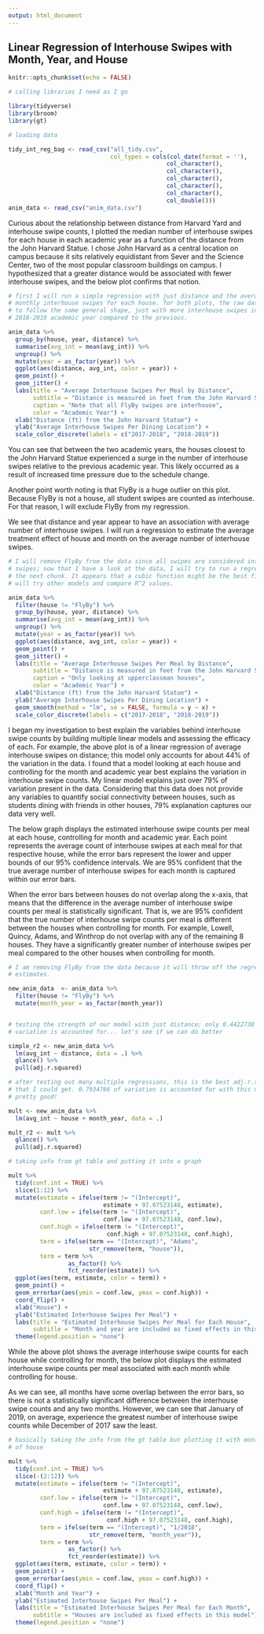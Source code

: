 ```yaml
---
output: html_document
---
```


## Linear Regression of Interhouse Swipes with Month, Year, and House

```r
knitr::opts_chunk$set(echo = FALSE)

# calling libraries I need as I go

library(tidyverse)
library(broom)
library(gt)

# loading data

tidy_int_reg_bag <- read_csv("all_tidy.csv",
                             col_types = cols(col_date(format = ''),
                                             col_character(),
                                             col_character(),
                                             col_character(),
                                             col_character(),
                                             col_character(),
                                             col_double()))
anim_data <- read_csv("anim_data.csv")

```

Curious about the relationship between distance from Harvard Yard and interhouse swipe counts, I plotted the median number of interhouse swipes for each house in each academic year as a function of the distance from the John Harvard Statue. I chose John Harvard as a central location on campus because it sits relatively equidistant from Sever and the Science Center, two of the most popular classroom buildings on campus. I hypothesized that a greater distance would be associated with fewer interhouse swipes, and the below plot confirms that notion.

```r

# first I will run a simple regression with just distance and the average
# monthly interhouse swipes for each house. for both plots, the raw data appears
# to follow the same general shape, just with more interhouse swipes in the
# 2018-2019 academic year compared to the previous.

anim_data %>% 
  group_by(house, year, distance) %>% 
  summarise(avg_int = mean(avg_int)) %>% 
  ungroup() %>% 
  mutate(year = as_factor(year)) %>% 
  ggplot(aes(distance, avg_int, color = year)) +
  geom_point() +
  geom_jitter() +
  labs(title = "Average Interhouse Swipes Per Meal by Distance",
       subtitle = "Distance is measured in feet from the John Harvard Statue",
       caption = "Note that all FlyBy swipes are interhouse",
       color = "Academic Year") +
  xlab("Distance (ft) from the John Harvard Statue") +
  ylab("Average Interhouse Swipes Per Dining Location") +
  scale_color_discrete(labels = c("2017-2018", "2018-2019"))

```

You can see that between the two academic years, the houses closest to the John Harvard Statue experienced a surge in the number of interhouse swipes relative to the previous academic year. This likely occurred as a result of increased time pressure due to the schedule change. 

Another point worth noting is that FlyBy is a huge outlier on this plot. Because FlyBy is not a house, all student swipes are counted as interhouse. For that reason, I will exclude FlyBy from my regression.

We see that distance and year appear to have an association with average number of interhouse swipes. I will run a regression to estimate the average treatment effect of house and month on the average number of interhouse swipes.

```r

# I will remove FlyBy from the data since all swipes are considered interhouse
# swipes; now that I have a look at the data, I will try to run a regression in
# the next chunk. It appears that a cubic function might be the best fit, but I
# will try other models and compare R^2 values.

anim_data %>% 
  filter(house != "FlyBy") %>% 
  group_by(house, year, distance) %>% 
  summarise(avg_int = mean(avg_int)) %>% 
  ungroup() %>% 
  mutate(year = as_factor(year)) %>% 
  ggplot(aes(distance, avg_int, color = year)) +
  geom_point() +
  geom_jitter() +
  labs(title = "Average Interhouse Swipes Per Meal by Distance",
       subtitle = "Distance is measured in feet from the John Harvard Statue",
       caption = "Only looking at upperclassman houses",
       color = "Academic Year") +
  xlab("Distance (ft) from the John Harvard Statue") +
  ylab("Average Interhouse Swipes Per Dining Location") +
  geom_smooth(method = "lm", se = FALSE, formula = y ~ x) +
  scale_color_discrete(labels = c("2017-2018", "2018-2019"))

```

I began my investigation to best explain the variables behind interhouse swipe counts by building multiple linear models and assessing the efficacy of each. For example, the above plot is of a linear regression of average interhouse swipes on distance; this model only accounts for about 44% of the variation in the data. I found that a model looking at each house and controlling for the month and academic year best explains the variation in interhouse swipe counts. My linear model explains just over 79% of variation present in the data. Considering that this data does not provide any variables to quantify social connectivity between houses, such as students dining with friends in other houses, 79% explanation captures our data very well.

The below graph displays the estimated interhouse swipe counts per meal at each house, controlling for month and academic year. Each point represents the average count of interhouse swipes at each meal for that respective house, while the error bars represent the lower and upper bounds of our 95% confidence intervals. We are 95% confident that the true average number of interhouse swipes for each month is captured within our error bars.

When the error bars between houses do not overlap along the x-axis, that means that the difference in the average number of interhouse swipe counts per meal is statistically significant. That is, we are 95% confident that the true number of interhouse swipe counts per meal is different between the houses when controlling for month. For example, Lowell, Quincy, Adams, and Winthrop do not overlap with any of the remaining 8 houses. They have a significantly greater number of interhouse swipes per meal compared to the other houses when controlling for month.


```r

# I am removing FlyBy from the data because it will throw off the regression
# estimates.

new_anim_data  <- anim_data %>% 
  filter(house != "FlyBy") %>% 
  mutate(month_year = as_factor(month_year))


# testing the strength of our model with just distance; only 0.4422738 of
# variation is accounted for... let's see if we can do better

simple_r2 <- new_anim_data %>% 
  lm(avg_int ~ distance, data = .) %>% 
  glance() %>% 
  pull(adj.r.squared)

# after testing out many multiple regressions, this is the best adj.r.squared
# that I could get. 0.7934766 of variation is accounted for with this model.
# pretty good!

mult <- new_anim_data %>% 
  lm(avg_int ~ house + month_year, data = .)

mult_r2 <- mult %>% 
  glance() %>% 
  pull(adj.r.squared)

```

```r

# taking info from gt table and putting it into a graph

mult %>% 
  tidy(conf.int = TRUE) %>% 
  slice(1:12) %>% 
  mutate(estimate = ifelse(term != "(Intercept)", 
                           estimate + 97.07523148, estimate),
         conf.low = ifelse(term != "(Intercept)",
                           conf.low + 97.07523148, conf.low),
         conf.high = ifelse(term != "(Intercept)",
                            conf.high + 97.07523148, conf.high),
         term = ifelse(term == "(Intercept)", "Adams",
                       str_remove(term, "house")),
         term = term %>% 
                 as_factor() %>% 
                 fct_reorder(estimate)) %>% 
  ggplot(aes(term, estimate, color = term)) +
  geom_point() +
  geom_errorbar(aes(ymin = conf.low, ymax = conf.high)) +
  coord_flip() +
  xlab("House") +
  ylab("Estimated Interhouse Swipes Per Meal") +
  labs(title = "Estimated Interhouse Swipes Per Meal for Each House",
       subtitle = "Month and year are included as fixed effects in this model") +
  theme(legend.position = "none")

```

While the above plot shows the average interhouse swipe counts for each house while controlling for month, the below plot displays the estimated interhouse swipe counts per meal associated with each month while controlling for house.

As we can see, all months have some overlap between the error bars, so there is not a statistically significant difference between the interhouse swipe counts and any two months. However, we can see that January of 2019, on average, experience the greatest number of interhouse swipe counts while December of 2017 saw the least.

```r

# basically taking the info from the gt table but plotting it with month instead
# of house

mult %>% 
  tidy(conf.int = TRUE) %>% 
  slice(-(2:12)) %>% 
  mutate(estimate = ifelse(term != "(Intercept)", 
                           estimate + 97.07523148, estimate),
         conf.low = ifelse(term != "(Intercept)",
                           conf.low + 97.07523148, conf.low),
         conf.high = ifelse(term != "(Intercept)",
                            conf.high + 97.07523148, conf.high),
         term = ifelse(term == "(Intercept)", "1/2018",
                       str_remove(term, "month_year")),
         term = term %>% 
                 as_factor() %>% 
                 fct_reorder(estimate)) %>% 
  ggplot(aes(term, estimate, color = term)) +
  geom_point() +
  geom_errorbar(aes(ymin = conf.low, ymax = conf.high)) +
  coord_flip() +
  xlab("Month and Year") +
  ylab("Estimated Interhouse Swipes Per Meal") +
  labs(title = "Estimated Interhouse Swipes Per Meal for Each Month",
       subtitle = "Houses are included as fixed effects in this model") +
  theme(legend.position = "none")
  


```

